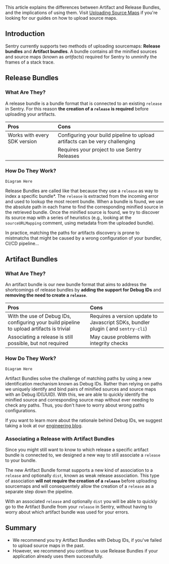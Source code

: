 This article explains the differences between Artifact and Release Bundles, and the implications of using them. Visit [Uploading Source Maps](/platforms/javascript/guides/react/sourcemaps/uploading/) if you're looking for our guides on how to upload source maps.

## Introduction

Sentry currently supports two methods of uploading sourcemaps: **Release bundles** and **Artifact bundles**. A bundle contains all the minified sources and source maps (known as _artifacts_) required for Sentry to unminify the frames of a stack trace.

## Release Bundles

### What Are They?

A release bundle is a bundle format that is connected to an existing `release` in Sentry. For this reason **the creation of a `release` is required** before uploading your artifacts.

| Pros | Cons |
|:--|:--|
| Works with every SDK version | Configuring your build pipeline to upload artifacts can be very challenging  |
| | Requires your project to use Sentry Releases

### How Do They Work?

```
Diagram Here
```

Release Bundles are called like that because they use a `release` as way to index a specific bundle*. The `release` is extracted from the incoming error and used to lookup the most recent bundle. When a bundle is found, we use the absolute path in each frame to find the corresponding minified source in the retrieved bundle. Once the minified source is found, we try to discover its source map with a series of heuristics (e.g., looking at the `sourceURLMapping` comment, using metadata from the uploaded bundle).

In practice, matching the paths for artifacts discovery is prone to mistmatchs that might be caused by a wrong configuration of your bundler, CI/CD pipeline...

## Artifact Bundles

### What Are They?

An artifact bundle is our new bundle format that aims to address the shortcomings of release bundles by **adding the support for Debug IDs** and **removing the need to create a `release`**.

| Pros | Cons |
|:--|:--|
| With the use of Debug IDs, configuring your build pipeline to upload artifacts is trivial | Requires a version update to Javascript SDKs, bundler plugin ( and `sentry-cli`) |
| Associating a release is still possible, but not required | May cause problems with integrity checks

### How Do They Work?

```
Diagram Here
```

Artifact Bundles solve the challenge of matching paths by using a new identification mechanism known as Debug IDs. Rather than relying on paths we uniquely identify and bind pairs of minified sources and source maps with an Debug ID(UUID). With this, we are able to quickly identify the minified source and corresponding source map without ever needing to check any paths. Thus, you don't have to worry about wrong paths configurations.

<Note>

If you want to learn more about the rationale behind Debug IDs, we suggest taking a look at our [engineering blog](https://sentry.engineering/blog/the-case-for-debug-ids).

</Note>

### Associating a Release with Artifact Bundles

Since you might still want to know to which release a specific artifact bundle is connected to, we designed a new way to still associate a `release` to your bundle.

The new Artifact Bundle format supports a new kind of association to a `release` and optionally `dist`, known as weak release association. This type of association **will not require the creation of a `release`** before uploading sourcemaps and will consequentely allow the creation of a `release` as a separate step down the pipeline.

With an associated `release` and optionally `dist` you will be able to quickly go to the Artifact Bundle from your `release` in Sentry, without having to worry about which artifact bundle was used for your errors.

## Summary
- We recommend you try Artifact Bundles with Debug IDs, if you've failed to upload source maps in the past.
- However, we recommend you continue to use Release Bundles if your application already uses them successfully.

